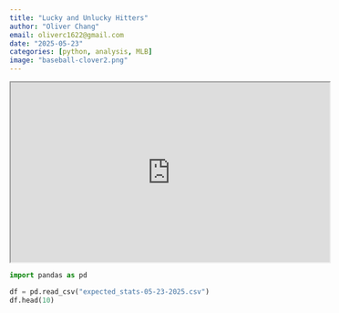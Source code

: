 ```yaml
---
title: "Lucky and Unlucky Hitters"
author: "Oliver Chang"
email: oliverc1622@gmail.com
date: "2025-05-23"
categories: [python, analysis, MLB]
image: "baseball-clover2.png"
---
```


<iframe src="https://streamable.com/mlbfilmroom/00u91h9ad3Lty1uCX356/unlucky-joc?partnerId=web_video-playback-page_video-share" width="560" height="315"></iframe>

```python
import pandas as pd
```


```python
df = pd.read_csv("expected_stats-05-23-2025.csv")
df.head(10)
```